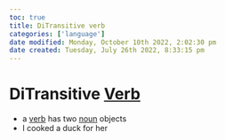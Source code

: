 ```yaml
---
toc: true
title: DiTransitive verb
categories: ['language']
date modified: Monday, October 10th 2022, 2:02:30 pm
date created: Tuesday, July 26th 2022, 8:33:15 pm
---
```


# DiTransitive [Verb](Verb.qmd)
- a [verb](Verb.qmd) has two [noun](noun) objects
- I cooked a duck for her



